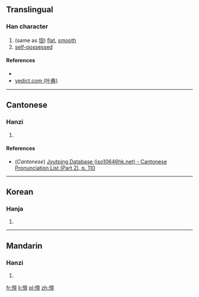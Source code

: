 ==Translingual==

===Han character===
{{Han char|rn=61|rad=心|as=14|sn=17|four=|canj=PYWM|ids=⿰忄亶}}

# (same as [[坦]]) [[flat]], [[smooth]]
# [[self-possessed]]

====References====
* {{Han ref|kx=0404.440|dkj=11306|dj=0745.090|hdz=42362.080|uh=61BB|ud=25019}}
*[http://yedict.com/htm/61/61BB.htm yedict.com (叶典)]

----

==Cantonese==

===Hanzi===
{{yue-hanzi|jyut=[[taan2]]|y=taan2}}

# {{defn|lang=yue|sort=心14}}

====References====
*(''Cantonese'') [http://www.iso10646hk.net/jp/document/download.jsp Jyutping Database (iso10646hk.net) - Cantonese Pronunciation List (Part 2), p. 110]

----

==Korean==

===Hanja===
{{ko-hanja|hangeul=탄|eumhun=|rv=tan|mr=t'an|y=than}}

# {{defn|lang=ko|sort=心14}}

----

==Mandarin==

===Hanzi===
{{cmn-hanzi|pin=[[tǎn]] ([[tan3]])|wg=t'an<sup>3</sup>}}

# {{defn|lang=cmn|sort=心14}}

[[fr:憻]]
[[li:憻]]
[[pl:憻]]
[[zh:憻]]